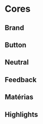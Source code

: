 
<Meta title="Design Tokens/Cores" />

# Cores

## Brand

<DesignTokenDocBlock 
    categoryName="Brand Colors" 
    viewType="card" 
    showSearch={false}
/>

## Button

<DesignTokenDocBlock 
    categoryName="Button Colors" 
    viewType="card" 
    showSearch={false}
/>

## Neutral

<DesignTokenDocBlock 
    categoryName="Neutral Colors" 
    viewType="card" 
    showSearch={false}
/>

## Feedback

<DesignTokenDocBlock 
    categoryName="Feedback Colors" 
    viewType="card" 
    showSearch={false}
/>

## Matérias

<DesignTokenDocBlock 
    categoryName="Materias Colors" 
    viewType="card" 
    showSearch={false}
/>

## Highlights

<DesignTokenDocBlock 
    categoryName="Highlights Colors" 
    viewType="card" 
    showSearch={false}
/>

